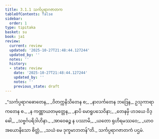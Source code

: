 ```yaml
---
title: 3.1.1 သင်္ကပ္ပရာဂဇာတက
tableOfContents: false
sidebar:
  order: 1
type: tipitaka
basket: su
book: ja1
review:
  current: review
  updated: '2025-10-27T21:48:44.127244'
  updated_by: ''
  notes: ''
  history:
  - state: review
    date: '2025-10-27T21:48:44.127244'
    updated_by: ''
    notes: ''
    previous_state: draft
---
```



<ReviewStatus review={frontmatter.review} showDetails={true} />

<HypothesisAnnotation frontmatter={frontmatter} />

<DynamicBreadcrumb />

<Division number="1" book="ja1" e="ch" v="22" p="71">

<Paragraph number="670" type="verses" book="ja1">
_“သင်္ကပ္ပရာဂဓောတေန,_  
_ဝိတက္ကနိသိတေန စ;_  
_နာလင်္ကတေန ဘဒြေန,_  
ဥသုကာရာကတေန စ._  

</Paragraph>

</Division>
<Division number="2" book="ja1" e="ch" v="22" p="71">

<Paragraph number="671" type="verses" book="ja1">
_န ကဏ္ဏာယတမုတ္တေန,_  
_နာပိ မောရူပသေဝိနာ;_  
_တေနမှိ ဟဒယေ ဝိဒ္ဓေါ,_  
_သဗ္ဗင်္ဂပရိဒါဟိနာ._  

</Paragraph>

</Division>
<Division number="3" book="ja1" e="ch" v="22" p="93">

<Paragraph number="672" type="verses" book="ja1">
_အာဝေဓဉ္စ န ပဿာမိ,_  
_ယတော ရုဟိရမဿဝေ;_  
_ယာဝ အယောနိသော စိတ္တံ,_  
_သယံ မေ ဒုက္ခမာဘတန်”တိ._  


</Paragraph>
</Division>

<Paragraph number="673" type="center" book="ja1">
သင်္ကပ္ပရာဂဇာတကံ ပဌမံ.
</Paragraph>